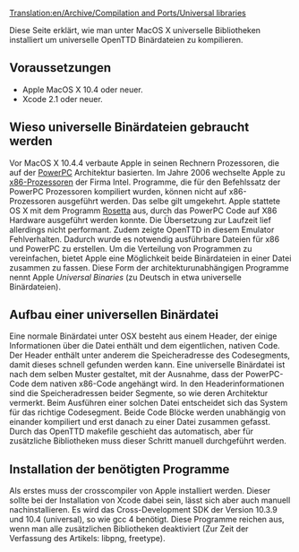 [[Translation:en/Archive/Compilation and Ports/Universal libraries]]


Diese Seite erklärt, wie man unter MacOS X universelle Bibliotheken installiert
um universelle OpenTTD Binärdateien zu kompilieren.

==Voraussetzungen==
* Apple MacOS X 10.4 oder neuer.
* Xcode 2.1 oder neuer.

==Wieso universelle Binärdateien gebraucht werden==
Vor MacOS X 10.4.4 verbaute Apple in seinen Rechnern Prozessoren, die auf der
[https://de.wikipedia.org/wiki/Powerpc PowerPC] Architektur basierten.
Im Jahre 2006 wechselte Apple zu [https://de.wikipedia.org/wiki/X86-Prozessor x86-Prozessoren] der Firma Intel.
Programme, die für den Befehlssatz der PowerPC Prozessoren kompiliert wurden,
können nicht auf x86-Prozessoren ausgeführt werden. Das selbe gilt umgekehrt.
Apple stattete OS X mit dem Programm [https://de.wikipedia.org/wiki/Rosetta_(Apple) Rosetta] aus, durch das PowerPC Code auf X86 Hardware ausgeführt werden konnte. Die Übersetzung zur Laufzeit lief allerdings nicht performant. Zudem zeigte OpenTTD in diesem Emulator
Fehlverhalten. Dadurch wurde es notwendig ausführbare Dateien für x86 und PowerPC zu
erstellen. Um die Verteilung von Programmen zu vereinfachen, bietet Apple eine
Möglichkeit beide Binärdateien in einer Datei zusammen zu fassen. Diese Form der
architekturunabhängigen Programme nennt Apple ''Universal Binaries'' (zu Deutsch
in etwa universelle Binärdateien).

==Aufbau einer universellen Binärdatei==
Eine normale Binärdatei unter OSX besteht aus einem Header, der einige Informationen
über die Datei enthält und dem eigentlichen, nativen Code. Der Header enthält
unter anderem die Speicheradresse des Codesegments, damit dieses schnell gefunden werden kann.
Eine universelle Binärdatei ist nach dem selben Muster gestaltet, mit der
Ausnahme, dass der PowerPC-Code dem nativen x86-Code angehängt wird. In den
Headerinformationen sind die Speicheradressen beider Segmente, so wie deren
Architektur vermerkt. Beim Ausführen einer solchen Datei entscheidet sich das
System für das richtige Codesegment.
Beide Code Blöcke werden unabhängig von einander kompiliert und erst danach zu
einer Datei zusammen gefasst. Durch das OpenTTD makefile geschieht das
automatisch, aber für zusätzliche Bibliotheken muss dieser Schritt manuell
durchgeführt werden.

==Installation der benötigten Programme==
Als erstes muss der crosscompiler von Apple installiert werden. Dieser sollte
bei der Installation von Xcode dabei sein, lässt sich aber auch manuell
nachinstallieren. Es wird das Cross-Development SDK der Version 10.3.9 und 10.4
(universal), so wie gcc 4 benötigt. Diese Programme reichen aus, wenn man alle
zusätzlichen Bibliotheken deaktiviert (Zur Zeit der Verfassung des Artikels:
libpng, freetype).

{{en/Warnung| Da Fink die universellen Bibliotheken nicht installieren kann, muss
dies manuell geschehen.}}

{{en/Todo|Anleitung zum kompilieren von universal libpng und freetype schreiben}}
